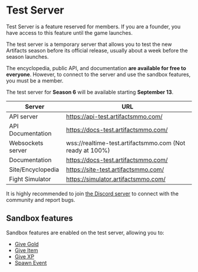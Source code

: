 
# Test Server 
 
<Callout type="warning" emoji="⚠️">
Test Server is a feature reserved for members. If you are a founder, you have access to this feature until the game launches.
</Callout>

The test server is a temporary server that allows you to test the new Artifacts season before its official release, usually about a week before the season launches.

The encyclopedia, public API, and documentation **are available for free to everyone**. However, to connect to the server and use the sandbox features, you must be a member.
 
The test server for **Season 6** will be available starting **September 13**.


| Server         | URL |
|--------------|-------------------|
| API server      | https://api-test.artifactsmmo.com/     |
| API Documentation  | https://docs-test.artifactsmmo.com/      |
| Websockets server | wss://realtime-test.artifactsmmo.com (Not ready at 100%)     |
| Documentation  | https://docs-test.artifactsmmo.com/     |
| Site/Encyclopedia  | https://site-test.artifactsmmo.com/       |
| Fight Simulator  | https://simulator.artifactsmmo.com/   |


It is highly recommended to join [the Discord server](https://discord.gg/prEBQ8a6Vs) to connect with the community and report bugs.


## Sandbox features
Sandbox features are enabled on the test server, allowing you to:
 * [Give Gold](https://sandbox-api.artifactsmmo.com/docs/#/operations/give_gold_sandbox_give_gold_post)
 * [Give Item](https://sandbox-api.artifactsmmo.com/docs/#/operations/give_item_sandbox_give_item_post)
 * [Give XP](https://sandbox-api.artifactsmmo.com/docs/#/operations/give_xp_sandbox_give_xp_post)
 * [Spawn Event](https://sandbox-api.artifactsmmo.com/docs/#/operations/spawn_event_sandbox_spawn_event_post)
